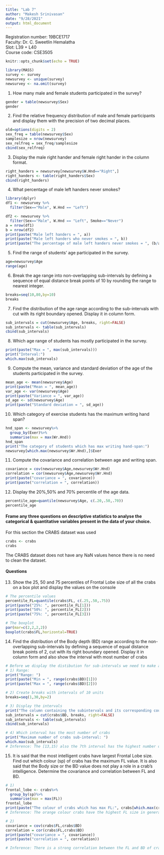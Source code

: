 ```yaml
---
title: "Lab 7"
author: "Makesh Srinivasan"
date: "9/28/2021"
output: html_document
---
```

Registration number: 19BCE1717 <br>
Faculty: Dr. C. Sweetlin Hemalatha <br>
Slot: L39 + L40 <br>
Course code: CSE3505 <br>

```r
knitr::opts_chunk$set(echo = TRUE)
```

```r
library(MASS)
survey <- survey
newsurvey <- unique(survey)
newsurvey <- na.omit(survey)
```

1.	How many male and female students participated in the survey?
```r
gender = table(newsurvey$Sex)
gender
```

2.	Find the relative frequency distribution of male and female participants and display them with the precision of two decimal places.
```r
old=options(digits = 2)
sex_freq = table(newsurvey$Sex)
samplesize = nrow(newsurvey)
sex_relfreq = sex_freq/samplesize
cbind(sex_relfreq)
```

3.	Display the male right hander and female right hander in the column format.
```r
right_handers = newsurvey[newsurvey$W.Hnd=="Right",]
right_handers <- table(right_handers$Sex)
cbind(right_handers)
```

4.	What percentage of male left handers never smokes?
```r
library(dplyr)
df1 <- newsurvey %>%
  filter(Sex=="Male", W.Hnd == "Left")

df2 <- newsurvey %>%
  filter(Sex=="Male", W.Hnd == "Left", Smoke=="Never")
a = nrow(df1)
b = nrow(df2)
print(paste("Male left handers = ", a))
print(paste("Male left handers who never smokes = ", b))
print(paste("The percentage of male left handers never smokes = ", (b/a)*100))
```

5.	Find the range of students’ age participated in the survey.
```r
age=newsurvey$Age
range(age)
```

6.	Break the age range into non-overlapping sub-intervals by defining a sequence of equal distance break points of 10 by rounding the range to nearest integer.
```r
breaks=seq(10,80,by=10)
breaks
```

7.	Find the distribution of the age range according to the sub-intervals with cut with its right boundary opened. Display it in column form.
```r
sub_intervals = cut(newsurvey$Age, breaks, right=FALSE)
sub_intervals <- table(sub_intervals)
cbind(sub_intervals)
```

8.	Which age range of students has mostly participated in the survey.
```r
print(paste("Max = ", max(sub_intervals)))
print("Interval:")
which.max(sub_intervals)
```

9.	Compute the mean, variance and standard deviation of the age of the students participated in the survey.
```r
mean_age <- mean(newsurvey$Age)
print(paste("Mean = ", mean_age))
var_age <- var(newsurvey$Age)
print(paste("Variance = ", var_age))
sd_age <- sd(newsurvey$Age)
print(paste("Standard deviation = ", sd_age))
```

10.	Which category of exercise students has the maximum writing hand span? 
```r
hnd_span <- newsurvey%>%
  group_by(Exer)%>%
  summarise(max = max(Wr.Hnd))
hnd_span
print("The category of students which has max writing hand-span:")
newsurvey[which.max(newsurvey$Wr.Hnd),]$Exer
```

11.	Compute the covariance and correlation between age and writing span.
```r
covariance = cov(newsurvey$Age,newsurvey$Wr.Hnd)
correlation = cor(newsurvey$Age,newsurvey$Wr.Hnd)
print(paste("covariance = ", covariance))
print(paste("correlation = ", correlation))
```

12.	Display the 20%,50% and 70% percentile of the age data.
```r
percentile_age=quantile(newsurvey$Age, c(.20,.50,.70))
percentile_age
```

#### Frame any three questions on descriptive statistics to analyse the categorical & quantitative variables present in the data of your choice.

For this section the CRABS dataset was used

```r
crabs <- crabs
crabs
```
The CRABS dataset does not have any NaN values hence there is no need to clean the dataset.

#### Questions

13. Show the 25, 50 and 75 percentiles of Frontal Lobe size of all the crabs on a box plot and display the values on the console
```r
# The percentile values 
percentile_FL=quantile(crabs$FL, c(.25,.50,.75))
print(paste("25%: ", percentile_FL[1]))
print(paste("50%: ", percentile_FL[2]))
print(paste("75%: ", percentile_FL[3]))

# The boxplot
par(mar=c(2,2,2,2))
boxplot(crabs$FL,horizontal=TRUE)
```

14. Find the distribution of the Body depth (BD) range according to the non-overlapping sub-intervals by defining a sequence of equal distance break points of 2, cut with its right boundary opened. Display it in column form and also show the interval with most number of crabs
```r
# Before we display the distibution for sub-intervals we need to make an interval of 10 across the range of values.
# 1) Range:
print("Range: ")
print(paste("Min = ", range(crabs$BD)[1]))
print(paste("Max = ", range(crabs$BD)[2]))

# 2) Create breaks with intervals of 10 units
breaks=seq(1,30,by=2)

# 3) Display the intervals
print("The column containing the subintervals and its corresponding counts")
sub_intervals = cut(crabs$BD, breaks, right=FALSE)
sub_intervals <- table(sub_intervals)
cbind(sub_intervals)

# 4) Which interval has the most number of crabs
print("Maximum number of crabs sub-interval: ")
which.max(sub_intervals)
# Inference: The [13,15) also the 7th interval has the highest number of crabs
```

15. It is said that the most intelligent crabs have largest Frontal Lobe size. Find out which colour (sp) of crabs has the maximum FL value. It is also said that the Body size or the BD value does not play a role in a crab's intelligence. Determine the covariance and correlation between FL and BD. 
```r
# 1)  
frontal_lobe <- crabs%>%
  group_by(sp)%>%
  summarise(max = max(FL))
frontal_lobe
print(paste("The colour of crabs which has max FL:", crabs[which.max(crabs$FL),]$sp))
# Inference: The orange colour crabs have the highest FL size in general (compared to the blue ones)

# 2) 
covariance = cov(crabs$FL,crabs$BD)
correlation = cor(crabs$FL,crabs$BD)
print(paste("covariance = ", covariance))
print(paste("correlation = ", correlation))

# Inference: There is a strong correlation between the FL and BD of crabs. Hence BD and FL are heavily dependent on one another
```
